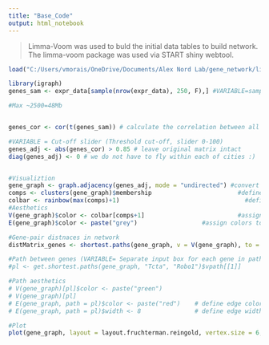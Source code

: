 ```yaml
---
title: "Base_Code"
output: html_notebook
---
```


> Limma-Voom was used to buld the initial data tables to build network. The limma-voom package was used via START shiny webtool.

```r
load("C:/Users/vmorais/OneDrive/Documents/Alex Nord Lab/gene_network/limma_voom_GE_data.RData")
```


```r
library(igraph)
genes_sam <- expr_data[sample(nrow(expr_data), 250, F),] #VARIABLE=sample size (use slider or num input?)

#Max ~2500=48Mb


genes_cor <- cor(t(genes_sam)) # calculate the correlation between all gene pairs

#VARIABLE = Cut-off slider (Threshold cut-off, slider 0-100)
genes_adj <- abs(genes_cor) > 0.85 # leave original matrix intact
diag(genes_adj) <- 0 # we do not have to fly within each of cities :)


#Visualiztion
gene_graph <- graph.adjacency(genes_adj, mode = "undirected") #convert adjacency to graph
comps <- clusters(gene_graph)$membership                        #define gene cluster membership
colbar <- rainbow(max(comps)+1)                                   #define colors
#Aesthetics
V(gene_graph)$color <- colbar[comps+1]                          #assign colors to nodes
E(gene_graph)$color <- paste("grey")                  #assign colors to edges

#Gene-pair distnaces in network
distMatrix_genes <- shortest.paths(gene_graph, v = V(gene_graph), to = V(gene_graph))

#Path between genes (VARIABLE= Separate input box for each gene in path; need to pull gene_pairs from distMatrix_genes in next line)
#pl <- get.shortest.paths(gene_graph, "Tcta", "Robo1")$vpath[[1]]

#Path aesthetics
# V(gene_graph)[pl]$color <- paste("green")
# V(gene_graph)[pl]
# E(gene_graph, path = pl)$color <- paste("red")    # define edge color
# E(gene_graph, path = pl)$width <- 8               # define edge width

#Plot
plot(gene_graph, layout = layout.fruchterman.reingold, vertex.size = 6, vertex.label = NA)
```
